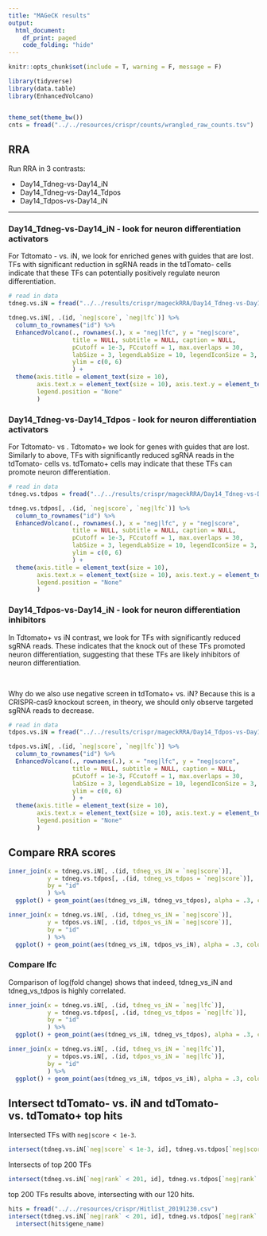 ```yaml
---
title: "MAGeCK results"
output:
  html_document:
    df_print: paged
    code_folding: "hide"
---
```


```r
knitr::opts_chunk$set(include = T, warning = F, message = F)

library(tidyverse)
library(data.table)
library(EnhancedVolcano)


theme_set(theme_bw())
cnts = fread("../../resources/crispr/counts/wrangled_raw_counts.tsv")
```

## RRA

Run RRA in 3 contrasts:

-   Day14_Tdneg-vs-Day14_iN\
-   Day14_Tdneg-vs-Day14_Tdpos\
-   Day14_Tdpos-vs-Day14_iN

------------------------------------------------------------------------

### Day14_Tdneg-vs-Day14_iN - look for neuron differentiation activators

For Tdtomato - vs. iN, we look for enriched genes with guides that are lost. TFs with significant reduction in sgRNA reads in the tdTomato- cells indicate that these TFs can potentially positively regulate neuron differentiation.

```r
# read in data
tdneg.vs.iN = fread("../../results/crispr/mageckRRA/Day14_Tdneg-vs-Day14_iN/RRA.gene_summary.txt")
```

```r
tdneg.vs.iN[, .(id, `neg|score`, `neg|lfc`)] %>%
  column_to_rownames("id") %>% 
  EnhancedVolcano(., rownames(.), x = "neg|lfc", y = "neg|score", 
                  title = NULL, subtitle = NULL, caption = NULL,
                  pCutoff = 1e-3, FCcutoff = 1, max.overlaps = 30,
                  labSize = 3, legendLabSize = 10, legendIconSize = 3,
                  ylim = c(0, 6)
                  ) +
  theme(axis.title = element_text(size = 10),
        axis.text.x = element_text(size = 10), axis.text.y = element_text(size = 10),
        legend.position = "None"
        )
```

### Day14_Tdneg-vs-Day14_Tdpos - look for neuron differentiation activators

For Tdtomato- vs . Tdtomato+ we look for genes with guides that are lost. Similarly to above, TFs with significantly reduced sgRNA reads in the tdTomato- cells vs. tdTomato+ cells may indicate that these TFs can promote neuron differentiation.

```r
# read in data
tdneg.vs.tdpos = fread("../../results/crispr/mageckRRA/Day14_Tdneg-vs-Day14_Tdpos/RRA.gene_summary.txt")
```

```r
tdneg.vs.tdpos[, .(id, `neg|score`, `neg|lfc`)] %>%
  column_to_rownames("id") %>% 
  EnhancedVolcano(., rownames(.), x = "neg|lfc", y = "neg|score", 
                  title = NULL, subtitle = NULL, caption = NULL,
                  pCutoff = 1e-3, FCcutoff = 1, max.overlaps = 30,
                  labSize = 3, legendLabSize = 10, legendIconSize = 3,
                  ylim = c(0, 6)
                  ) +
  theme(axis.title = element_text(size = 10),
        axis.text.x = element_text(size = 10), axis.text.y = element_text(size = 10),
        legend.position = "None"
        )
```      


### Day14_Tdpos-vs-Day14_iN - look for neuron differentiation inhibitors

In Tdtomato+ vs iN contrast, we look for TFs with significantly reduced sgRNA reads. These indicates that the knock out of these TFs promoted neuron differentiation, suggesting that these TFs are likely inhibitors of neuron differentiation.

<br>

Why do we also use negative screen in tdTomato+ vs. iN? Because this is a CRISPR-cas9 knockout screen, in theory, we should only observe targeted sgRNA reads to decrease.

```r
# read in data
tdpos.vs.iN = fread("../../results/crispr/mageckRRA/Day14_Tdpos-vs-Day14_iN/RRA.gene_summary.txt")
```

```r
tdpos.vs.iN[, .(id, `neg|score`, `neg|lfc`)] %>%
  column_to_rownames("id") %>% 
  EnhancedVolcano(., rownames(.), x = "neg|lfc", y = "neg|score", 
                  title = NULL, subtitle = NULL, caption = NULL,
                  pCutoff = 1e-3, FCcutoff = 1, max.overlaps = 30,
                  labSize = 3, legendLabSize = 10, legendIconSize = 3,
                  ylim = c(0, 6)
                  ) +
  theme(axis.title = element_text(size = 10),
        axis.text.x = element_text(size = 10), axis.text.y = element_text(size = 10),
        legend.position = "None"
        )
```

## Compare RRA scores


```r
inner_join(x = tdneg.vs.iN[, .(id, tdneg_vs_iN = `neg|score`)],
           y = tdneg.vs.tdpos[, .(id, tdneg_vs_tdpos = `neg|score`)], 
           by = "id"
           ) %>% 
  ggplot() + geom_point(aes(tdneg_vs_iN, tdneg_vs_tdpos), alpha = .3, color = "royalblue")
```

```r
inner_join(x = tdneg.vs.iN[, .(id, tdneg_vs_iN = `neg|score`)],
           y = tdpos.vs.iN[, .(id, tdpos_vs_iN = `neg|score`)], 
           by = "id"
           ) %>% 
  ggplot() + geom_point(aes(tdneg_vs_iN, tdpos_vs_iN), alpha = .3, color = "firebrick")
```


### Compare lfc

Comparison of log(fold change) shows that indeed, tdneg_vs_iN and tdneg_vs_tdpos is highly correlated. 

```r
inner_join(x = tdneg.vs.iN[, .(id, tdneg_vs_iN = `neg|lfc`)],
           y = tdneg.vs.tdpos[, .(id, tdneg_vs_tdpos = `neg|lfc`)], 
           by = "id"
           ) %>% 
  ggplot() + geom_point(aes(tdneg_vs_iN, tdneg_vs_tdpos), alpha = .3, color = "royalblue")
```




```r
inner_join(x = tdneg.vs.iN[, .(id, tdneg_vs_iN = `neg|lfc`)],
           y = tdpos.vs.iN[, .(id, tdpos_vs_iN = `neg|lfc`)], 
           by = "id"
           ) %>% 
  ggplot() + geom_point(aes(tdneg_vs_iN, tdpos_vs_iN), alpha = .3, color = "firebrick")
```


## Intersect tdTomato- vs. iN and tdTomato- vs. tdTomato+ top hits

Intersected TFs with `neg|score < 1e-3`. 

```r
intersect(tdneg.vs.iN[`neg|score` < 1e-3, id], tdneg.vs.tdpos[`neg|score` < 1e-3, id])
```


Intersects of top 200 TFs

```r
intersect(tdneg.vs.iN[`neg|rank` < 201, id], tdneg.vs.tdpos[`neg|rank` < 201, id])
```


top 200 TFs results above, intersecting with our 120 hits. 

```r
hits = fread("../../resources/crispr/Hitlist_20191230.csv")
intersect(tdneg.vs.iN[`neg|rank` < 201, id], tdneg.vs.tdpos[`neg|rank` < 201, id]) %>% 
  intersect(hits$gene_name)

```










